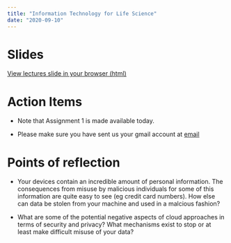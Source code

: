 ```yaml
---
title: "Information Technology for Life Science"
date: "2020-09-10"
---
```


# Slides

[View lectures slide in your browser (html)](/slides/01-slides.html)

# Action Items

 - Note that Assignment 1 is made available today. 

- Please make sure you have sent us your gmail account at [email](mailto:biol480.concordia@gmail.com)



# Points of reflection

- Your devices contain an incredible amount of personal information. The consequences from misuse by malicious 
individuals for some of this information are quite easy to see (eg credit card numbers). How else can data be
stolen from your machine and used in a malcious fashion?

- What are some of the potential negative aspects of cloud approaches in terms of security and privacy? What mechanisms exist to stop or at least make difficult misuse of your data?


